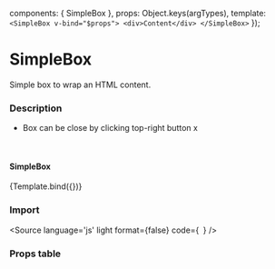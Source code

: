 
<Meta 
  title="Components/SimpleBox"
  component={SimpleBox}
/>

  components: { SimpleBox },
  props:      Object.keys(argTypes),
  template:   `
      <SimpleBox v-bind="$props">
        <div>Content</div>
      </SimpleBox>
    `
});


# SimpleBox

Simple box to wrap an HTML content.

### Description
- Box can be close by clicking top-right button x


<br/>

#### SimpleBox

<Canvas>
  <Story
    name="SimpleBox"
    args={{
      canClose: true,
      title: 'SimpleBox component'
    }}>
    {Template.bind({})}
  </Story>
</Canvas>

### Import

<Source
  language='js'
  light
  format={false}
  code={`
  `}
/>

### Props table

<ArgsTable of={SimpleBox} />
